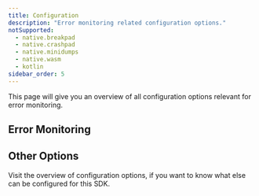 ```yaml
---
title: Configuration
description: "Error monitoring related configuration options."
notSupported:
  - native.breakpad
  - native.crashpad
  - native.minidumps
  - native.wasm
  - kotlin
sidebar_order: 5
---
```


This page will give you an overview of all configuration options relevant for error monitoring.

## Error Monitoring

<PlatformContent includePath="error-monitoring/configuration/options-overview/" />

## Other Options

Visit the <PlatformLink to="/configuration/options/">overview of configuration options</PlatformLink>, if you want to know what else can be configured for this SDK.

<PageGrid />
